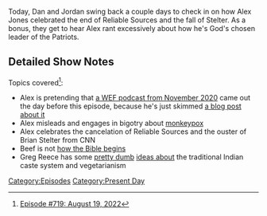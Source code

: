 {{DEFAULTSORT:
    #_EPISODE_0719:August 19, 2022
}}{{Episode
    | title           = August 19, 2022
    | caption         = [https://knowledgefight.libsyn.com/719-august-19-2022 Listen to this episode on Libsyn]
    | episodeNumber   = 719
    | length          = 01:52:44
    | airDate         = August 29, 2022
    | coverageDate    = August 19, 2022
    | appearance      = [[Brian Stelter]], [[Sam Harris]], [[Greg Reese]], [[Glenn Beck]], [[Glenn Greenwald]], [[Tucker Carlson]], [[George Washington]]
    | previousEpisode = [[718: August 21-22, 2022]]
    | nextEpisode     = [[720: August 6, 2003]]
}}

{{Stub}}

Today, Dan and Jordan swing back a couple days to check in on how Alex Jones celebrated the end of Reliable Sources and the fall of Stelter.  As a bonus, they get to hear Alex rant excessively about how he's God's chosen leader of the Patriots.

==Detailed Show Notes==

Topics covered<ref>[https://knowledgefight.com/research/2022/8/28/episode-719-august-19-2022 Episode #719: August 19, 2022]</ref>:

*Alex is pretending that [https://www.weforum.org/agenda/2020/11/misinformation-infodemic-world-vs-virus-podcast/ a WEF podcast from November 2020] came out the day before this episode, because he's just skimmed [https://newspunch.com/wef-announce-recruitment-of-information-warriors-to-control-the-narrative-on-social-media/ a blog post about it]
*Alex misleads and engages in bigotry about [https://www.cnbc.com/2022/08/04/cdc-estimates-1point7-million-gay-and-bisexual-men-face-highest-risk-from-monkeypox-.html monkeypox]
*Alex celebrates the cancelation of Reliable Sources and the ouster of Brian Stelter from CNN
*Beef is not [https://www.biblegateway.com/passage/?search=Genesis%201&version=NIV how the Bible begins]
*Greg Reece has some [https://scroll.in/article/833178/vegetarianism-in-india-has-more-to-do-with-caste-hierarchy-than-love-for-animals pretty dumb] [https://www.wupr.org/2021/12/07/caste-class-and-vegetarianism-in-india/ ideas about] the traditional Indian caste system and vegetarianism

[[Category:Episodes]]
[[Category:Present Day]]

